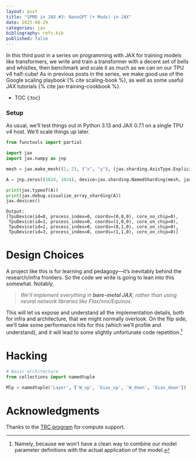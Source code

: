 ```yaml
---
layout: post
title: "SPMD in JAX #3: NanoGPT (+ Mods) in JAX"
date: 2025-08-29
categories: jax
bibliography: refs.bib
published: false
---
```


In this third post in a series on programming with JAX for training
models like transformers, we write and train a transformer with a decent set of
bells and whistles, then benchmark and scale it as much as we can on our TPU v4
half-cube!
As in previous posts in the series, we make good use of the Google scaling
playbook {% cite scaling-book %}, as well as some useful JAX tutorials {% cite
jax-training-cookbook %}.

* TOC
{:toc}

### Setup

As usual, we'll test things out in Python 3.13 and JAX 0.7.1 on a single TPU v4
host. We'll scale things up later.

```python
from functools import partial

import jax
import jax.numpy as jnp

mesh = jax.make_mesh((2, 2), ("x", "y"), (jax.sharding.AxisType.Explicit,) * 2)

A = jnp.zeros((1024, 1024), device=jax.sharding.NamedSharding(mesh, jax.P()))

print(jax.typeof(A))
print(jax.debug.visualize_array_sharding(A))
jax.devices()
```
```
Output:
[TpuDevice(id=0, process_index=0, coords=(0,0,0), core_on_chip=0),
 TpuDevice(id=1, process_index=0, coords=(1,0,0), core_on_chip=0),
 TpuDevice(id=2, process_index=0, coords=(0,1,0), core_on_chip=0),
 TpuDevice(id=3, process_index=0, coords=(1,1,0), core_on_chip=0)]
```

# Design Choices

A project like this is for learning and pedagogy---it's inevitably behind the
research/infra frontiers. So the code we write is going to lean into this
somewhat. Notably,

> *We'll implement everything in **bare-metal JAX**, rather than using
neural network libraries like Flax/nnx/Equinox.*

This will let us expose and
understand all the implementation details, both for infra and architecture, that
we might normally overlook. On the flip side, we'll take some performance hits
for this (which we'll profile and understand), and it will lead to some slightly
unfortunate code repetition.[^1]

# Hacking

```python
# Basic architecture
from collections import namedtuple

Mlp = namedtuple('Layer', ['W_up', 'bias_up', 'W_down', 'bias_down'])
```



# Acknowledgments

Thanks to the [TRC program](https://sites.research.google/trc/about/) for
compute support.


[^1]: Namely, because we won't have a clean way to combine our model
    parameter definitions with the actual application of the model.
